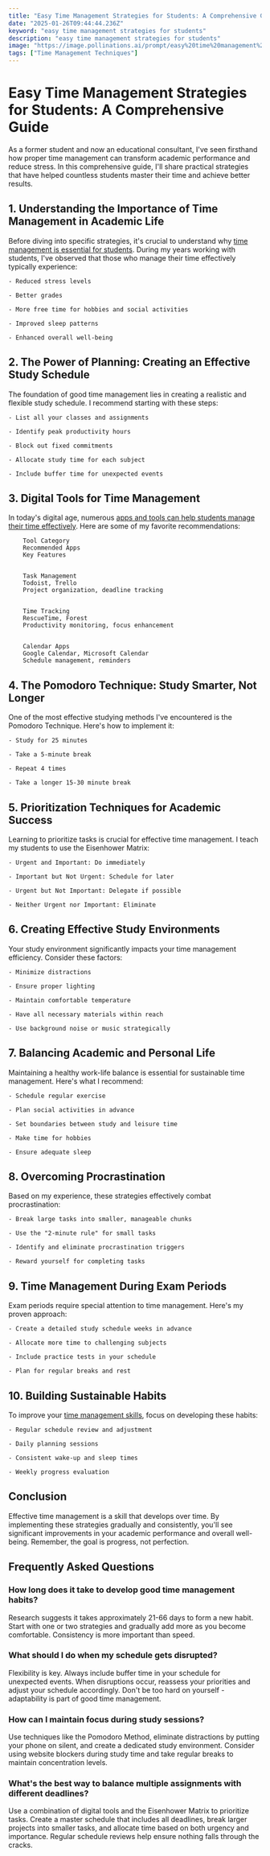 ```yaml
---
title: "Easy Time Management Strategies for Students: A Comprehensive Guide"
date: "2025-01-26T09:44:44.236Z"
keyword: "easy time management strategies for students"
description: "easy time management strategies for students"
image: "https://image.pollinations.ai/prompt/easy%20time%20management%20strategies%20for%20students%2C%20realistic%20photo%2C%20high%20quality%2C%204k?width=1024&height=1024&nologo=true"
tags: ["Time Management Techniques"]
---
```


# Easy Time Management Strategies for Students: A Comprehensive Guide


As a former student and now an educational consultant, I've seen firsthand how proper time management can transform academic performance and reduce stress. In this comprehensive guide, I'll share practical strategies that have helped countless students master their time and achieve better results.



## 1. Understanding the Importance of Time Management in Academic Life


Before diving into specific strategies, it's crucial to understand why [time management is essential for students](https://productivityprospect.com/blog/important-of-time-management-for-students/). During my years working with students, I've observed that those who manage their time effectively typically experience:




    - Reduced stress levels

    - Better grades

    - More free time for hobbies and social activities

    - Improved sleep patterns

    - Enhanced overall well-being



## 2. The Power of Planning: Creating an Effective Study Schedule


The foundation of good time management lies in creating a realistic and flexible study schedule. I recommend starting with these steps:




    - List all your classes and assignments

    - Identify peak productivity hours

    - Block out fixed commitments

    - Allocate study time for each subject

    - Include buffer time for unexpected events



## 3. Digital Tools for Time Management


In today's digital age, numerous [apps and tools can help students manage their time effectively](https://productivityprospect.com/blog/time-management-apps-for-students/). Here are some of my favorite recommendations:




    
        Tool Category
        Recommended Apps
        Key Features
    
    
        Task Management
        Todoist, Trello
        Project organization, deadline tracking
    
    
        Time Tracking
        RescueTime, Forest
        Productivity monitoring, focus enhancement
    
    
        Calendar Apps
        Google Calendar, Microsoft Calendar
        Schedule management, reminders
    




## 4. The Pomodoro Technique: Study Smarter, Not Longer


One of the most effective studying methods I've encountered is the Pomodoro Technique. Here's how to implement it:




    - Study for 25 minutes

    - Take a 5-minute break

    - Repeat 4 times

    - Take a longer 15-30 minute break



## 5. Prioritization Techniques for Academic Success


Learning to prioritize tasks is crucial for effective time management. I teach my students to use the Eisenhower Matrix:




    - Urgent and Important: Do immediately

    - Important but Not Urgent: Schedule for later

    - Urgent but Not Important: Delegate if possible

    - Neither Urgent nor Important: Eliminate



## 6. Creating Effective Study Environments


Your study environment significantly impacts your time management efficiency. Consider these factors:




    - Minimize distractions

    - Ensure proper lighting

    - Maintain comfortable temperature

    - Have all necessary materials within reach

    - Use background noise or music strategically



## 7. Balancing Academic and Personal Life


Maintaining a healthy work-life balance is essential for sustainable time management. Here's what I recommend:




    - Schedule regular exercise

    - Plan social activities in advance

    - Set boundaries between study and leisure time

    - Make time for hobbies

    - Ensure adequate sleep



## 8. Overcoming Procrastination


Based on my experience, these strategies effectively combat procrastination:




    - Break large tasks into smaller, manageable chunks

    - Use the "2-minute rule" for small tasks

    - Identify and eliminate procrastination triggers

    - Reward yourself for completing tasks



## 9. Time Management During Exam Periods


Exam periods require special attention to time management. Here's my proven approach:




    - Create a detailed study schedule weeks in advance

    - Allocate more time to challenging subjects

    - Include practice tests in your schedule

    - Plan for regular breaks and rest



## 10. Building Sustainable Habits


To improve your [time management skills](https://productivityprospect.com/blog/how-to-improve-time-management-for-students/), focus on developing these habits:




    - Regular schedule review and adjustment

    - Daily planning sessions

    - Consistent wake-up and sleep times

    - Weekly progress evaluation



## Conclusion


Effective time management is a skill that develops over time. By implementing these strategies gradually and consistently, you'll see significant improvements in your academic performance and overall well-being. Remember, the goal is progress, not perfection.



## Frequently Asked Questions


### How long does it take to develop good time management habits?

Research suggests it takes approximately 21-66 days to form a new habit. Start with one or two strategies and gradually add more as you become comfortable. Consistency is more important than speed.



### What should I do when my schedule gets disrupted?

Flexibility is key. Always include buffer time in your schedule for unexpected events. When disruptions occur, reassess your priorities and adjust your schedule accordingly. Don't be too hard on yourself - adaptability is part of good time management.



### How can I maintain focus during study sessions?

Use techniques like the Pomodoro Method, eliminate distractions by putting your phone on silent, and create a dedicated study environment. Consider using website blockers during study time and take regular breaks to maintain concentration levels.



### What's the best way to balance multiple assignments with different deadlines?

Use a combination of digital tools and the Eisenhower Matrix to prioritize tasks. Create a master schedule that includes all deadlines, break larger projects into smaller tasks, and allocate time based on both urgency and importance. Regular schedule reviews help ensure nothing falls through the cracks.

